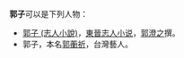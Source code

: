 '''郭子'''可以是下列人物：
* [[郭子_(志人小說)|郭子 (志人小說)]]，[[東晉|東晉]][[志人小说|志人小说]]，[[郭澄之|郭澄之]]撰。
* 郭子，本名[[郭蘅祈|郭蘅祈]]，台灣藝人。

{{disambig|二字消歧意}}